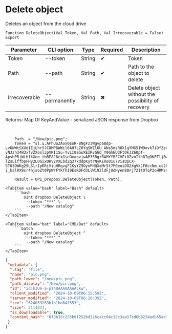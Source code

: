 ﻿---
sidebar_position: 7
---


# Delete object
 Deletes an object from the cloud drive



`Function DeleteObject(Val Token, Val Path, Val Irrecoverable = False) Export`

  | Parameter | CLI option | Type | Required | Description |
  |-|-|-|-|-|
  | Token | --token | String | &#x2714; | Token |
  | Path | --path | String | &#x2714; | Path to the object to delete |
  | Irrecoverable | --permanently | String | &#x2716; | Delete object without the possibility of recovery |

  
  Returns:  Map Of KeyAndValue - serialized JSON response from Dropbox

<br/>




```bsl title="1C:Enterprise/OneScript code example"
    Path  = "/New/pic.png";
    Token = "sl.u.AFhUuZAoxOEoR-BNgFz3WgvpaBdp-LvUNWtSXUd1EjLhr5JC8MP8WWil6AH7LZ0YqSWZlOU_ANs5msR8X1qYMG51W9ovk7iDfZeu87zgS_6TXXHSiG5VIzwSEuZq58vMCIgI-vNJzh34W3xfvZXoslzpVKI1Su-YvLI0EGoXEIRvGGQ_Y0GhEU3FtOkJZ60pT-ApsHPRiWLH1kXen_tbBE8J8cxGseOxaovjwAP35RgzRAMYYBFCVFi0ZvoIth8IgDKPTljBwrRq3MtB2D0m9adjWyqPWMFfyJT4Emt7YMX3slfS6jczuIerjUDFAMHhmMsaoQtsABPE9FQ_rA4rUDEy4u_aXxkpgPma443t1AzPLgRZLdhI_dLWSEpYifltZ405YAKo4wHLUWdb6ptTZ8b-lZsLiffbpFHy2LUGixOHV2VXLbdZq37kddpKytrNyKERo01u7VisDpCX-5T63DWKg29LSlrIpRRiViuHRqvgF1KyYZ9OynPHQXeMr5t7P0eoiOO2XgVkJF0ccNm_cc28a4ExwSEiv6dniosf5BR0E2H83i97EwIzileWHy5ErcaV7eiINcrJYQGZje1i-i_kalRX9sr4hjsoZt0PpWrFYkfhI9EsR0Fd3LlW19ZldFjUdHyen80nj721tOTqP2oHRMznEZC1HRzCyk_pidlME2VUJ9VVcRRzvrbHxpCHQDMwA7s4rpnskCPa91mznWFI_PW1j3H...";

    Result = OPI_Dropbox.DeleteObject(Token, Path);
```
 

 <Tabs>
  
    <TabItem value="bash" label="Bash" default>
        ```bash
            oint dropbox DeleteObject \
             --token "***" \
             --path "/New catalog"
        ```
    </TabItem>
  
    <TabItem value="bat" label="CMD/Bat" default>
        ```batch
            oint dropbox DeleteObject ^
             --token "***" ^
             --path "/New catalog"
        ```
    </TabItem>
</Tabs>


```json title="Result"
{
 "metadata": {
  ".tag": "file",
  "name": "pic.png",
  "path_lower": "/new/pic.png",
  "path_display": "/New/pic.png",
  "id": "id:kJU6-a-pT48AAAAAAAAckw",
  "client_modified": "2024-10-09T06:15:59Z",
  "server_modified": "2024-10-09T06:16:39Z",
  "rev": "624053263b1b1bd841553",
  "size": 2114023,
  "is_downloadable": true,
  "content_hash": "0f3b18c255b0f252bd326cacc04c15c3aa57bd6b8234adb65aa7bb2987a65492"
 }
}
```
